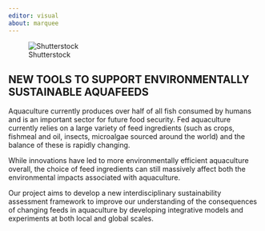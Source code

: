 ```yaml
---
editor: visual
about: marquee
---
```


::: {#shutterstock .column-screen}
![Shutterstock](shutterstock_1421198966.jpg){fig-align="center"}
:::

## NEW TOOLS TO SUPPORT ENVIRONMENTALLY SUSTAINABLE AQUAFEEDS

Aquaculture currently produces over half of all fish consumed by humans and is an important sector for future food security. Fed aquaculture currently relies on a large variety of feed ingredients (such as crops, fishmeal and oil, insects, microalgae sourced around the world) and the balance of these is rapidly changing.

While innovations have led to more environmentally efficient aquaculture overall, the choice of feed ingredients can still massively affect both the environmental impacts associated with aquaculture.

Our project aims to develop a new interdisciplinary sustainability assessment framework to improve our understanding of the consequences of changing feeds in aquaculture by developing integrative models and experiments at both local and global scales.
